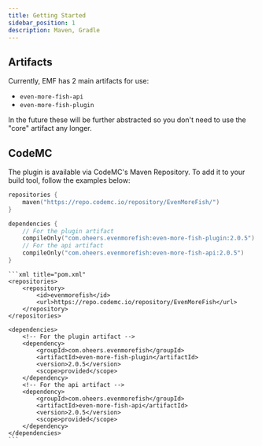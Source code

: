 ```yaml
---
title: Getting Started
sidebar_position: 1
description: Maven, Gradle
---
```



## Artifacts

Currently, EMF has 2 main artifacts for use:
- `even-more-fish-api`
- `even-more-fish-plugin`

In the future these will be further abstracted so you don't need to use the "core" artifact any longer.

## CodeMC

The plugin is available via CodeMC's Maven Repository. To add it to your build tool, follow the examples below:

<Tabs>
<TabItem value="gradle" label="Gradle (Kotlin)">

```kotlin title="build.gradle.kts"
repositories {
    maven("https://repo.codemc.io/repository/EvenMoreFish/")
}

dependencies {
    // For the plugin artifact
    compileOnly("com.oheers.evenmorefish:even-more-fish-plugin:2.0.5")
    // For the api artifact
    compileOnly("com.oheers.evenmorefish:even-more-fish-api:2.0.5")
}
```

</TabItem>
<TabItem value="maven" label="Maven">

    ```xml title="pom.xml"
    <repositories>
        <repository>
            <id>evenmorefish</id>
            <url>https://repo.codemc.io/repository/EvenMoreFish</url>
        </repository>
    </repositories>

    <dependencies>
        <!-- For the plugin artifact -->
        <dependency>
            <groupId>com.oheers.evenmorefish</groupId>
            <artifactId>even-more-fish-plugin</artifactId>
            <version>2.0.5</version>
            <scope>provided</scope>
        </dependency>
        <!-- For the api artifact -->
        <dependency>
            <groupId>com.oheers.evenmorefish</groupId>
            <artifactId>even-more-fish-api</artifactId>
            <version>2.0.5</version>
            <scope>provided</scope>
        </dependency>
    </dependencies>
    ```

</TabItem>
</Tabs>
